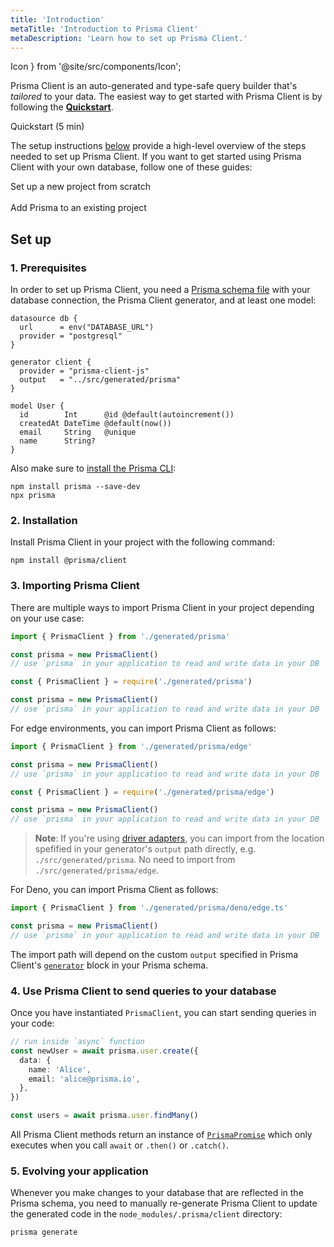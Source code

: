 ```yaml
---
title: 'Introduction'
metaTitle: 'Introduction to Prisma Client'
metaDescription: 'Learn how to set up Prisma Client.'
---
```


  Icon
} from '@site/src/components/Icon';

<TopBlock>

Prisma Client is an auto-generated and type-safe query builder that's _tailored_ to your data. The easiest way to get started with Prisma Client is by following the **[Quickstart](/getting-started/quickstart-sqlite)**.

<Link className="button button--primary" to="/getting-started/quickstart-sqlite">
  <Icon icon="fa-solid fa-star" size="18px" />
  Quickstart (5 min)
</Link>

The setup instructions [below](#set-up) provide a high-level overview of the steps needed to set up Prisma Client. If you want to get started using Prisma Client with your own database, follow one of these guides:

<Link
  className="button button--primary"
  to="/getting-started/setup-prisma/start-from-scratch/relational-databases-typescript-postgresql"
>
  <Icon icon="fa-solid fa-rocket" size="18px" />
  Set up a new project from scratch
</Link>
<br />
<br />
<Link
  className="button button--primary"
  to="/getting-started/setup-prisma/add-to-existing-project/relational-databases-typescript-postgresql"
>
  <Icon icon="fa-solid fa-plus" size="18px" />
  Add Prisma to an existing project
</Link>

</TopBlock>

## Set up

### 1. Prerequisites

In order to set up Prisma Client, you need a [Prisma schema file](/orm/prisma-schema) with your database connection, the Prisma Client generator, and at least one model:

```prisma file=schema.prisma
datasource db {
  url      = env("DATABASE_URL")
  provider = "postgresql"
}

generator client {
  provider = "prisma-client-js"
  output   = "../src/generated/prisma"
}

model User {
  id        Int      @id @default(autoincrement())
  createdAt DateTime @default(now())
  email     String   @unique
  name      String?
}
```

Also make sure to [install the Prisma CLI](/orm/tools/prisma-cli#installation):

```
npm install prisma --save-dev
npx prisma
```

### 2. Installation

Install Prisma Client in your project with the following command:

```
npm install @prisma/client
```

### 3. Importing Prisma Client

There are multiple ways to import Prisma Client in your project depending on your use case:

<TabbedContent code>

<TabItem value="TypeScript">

```ts
import { PrismaClient } from './generated/prisma'

const prisma = new PrismaClient()
// use `prisma` in your application to read and write data in your DB
```

</TabItem>

<TabItem value="JavaScript">

```js
const { PrismaClient } = require('./generated/prisma')

const prisma = new PrismaClient()
// use `prisma` in your application to read and write data in your DB
```

</TabItem>

</TabbedContent>

For edge environments, you can import Prisma Client as follows:

<TabbedContent code>

<TabItem value="TypeScript">

```ts
import { PrismaClient } from './generated/prisma/edge'

const prisma = new PrismaClient()
// use `prisma` in your application to read and write data in your DB
```

</TabItem>

<TabItem value="JavaScript">

```js
const { PrismaClient } = require('./generated/prisma/edge')

const prisma = new PrismaClient()
// use `prisma` in your application to read and write data in your DB
```

</TabItem>

</TabbedContent>

> **Note**: If you're using [driver adapters](/orm/overview/databases/database-drivers#driver-adapters), you can import from the location spefified in your generator's `output` path directly, e.g. `./src/generated/prisma`. No need to import from `./src/generated/prisma/edge`.

For Deno, you can import Prisma Client as follows:

```ts file=lib/prisma.ts
import { PrismaClient } from './generated/prisma/deno/edge.ts'

const prisma = new PrismaClient()
// use `prisma` in your application to read and write data in your DB
```

The import path will depend on the custom `output` specified in Prisma Client's [`generator`](/orm/reference/prisma-schema-reference#generator) block in your Prisma schema.

### 4. Use Prisma Client to send queries to your database

Once you have instantiated `PrismaClient`, you can start sending queries in your code:

```ts
// run inside `async` function
const newUser = await prisma.user.create({
  data: {
    name: 'Alice',
    email: 'alice@prisma.io',
  },
})

const users = await prisma.user.findMany()
```

<Admonition type="info">

All Prisma Client methods return an instance of [`PrismaPromise`](/orm/reference/prisma-client-reference#prismapromise-behavior) which only executes when you call `await` or `.then()` or `.catch()`.

</Admonition>

### 5. Evolving your application

Whenever you make changes to your database that are reflected in the Prisma schema, you need to manually re-generate Prisma Client to update the generated code in the `node_modules/.prisma/client` directory:

```
prisma generate
```
